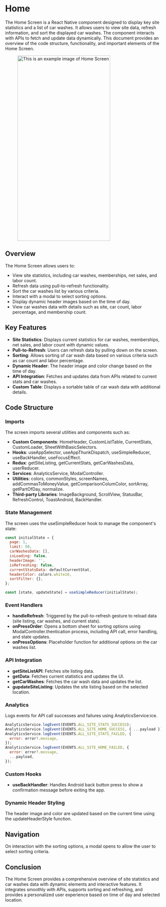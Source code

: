 
# Home

The Home Screen is a React Native component designed to display key site statistics and a list of car washes. It allows users to view site data, refresh information, and sort the displayed car washes. The component interacts with APIs to fetch and update data dynamically. This document provides an overview of the code structure, functionality, and important elements of the Home Screen.

<figure> <img src="/img/inventory/home.png" alt="This is an example image  of Home Screen" width="300" height="600" /></figure>

## Overview

The Home Screen allows users to:

- View site statistics, including car washes, memberships, net sales, and labor count.
- Refresh data using pull-to-refresh functionality.
- Sort the car washes list by various criteria.
- Interact with a modal to select sorting options.
- Display dynamic header images based on the time of day.
- View car washes data with details such as site, car count, labor percentage, and membership count.

## Key Features

- **Site Statistics**: Displays current statistics for car washes, memberships, net sales, and labor count with dynamic values.
- **Pull-to-Refresh**: Users can refresh data by pulling down on the screen.
- **Sorting**: Allows sorting of car wash data based on various criteria such as car count and labor percentage.
- **Dynamic Header**: The header image and color change based on the time of day.
- **API Integration**: Fetches and updates data from APIs related to current stats and car washes.
- **Custom Table**: Displays a sortable table of car wash data with additional details.

## Code Structure

### Imports

The screen imports several utilities and components such as:

- **Custom Components**: HomeHeader, CustomListTable, CurrentStats, CustomLoader, SheetWithBasicSelectors.
- **Hooks**: useAppSelector, useAppThunkDispatch, useSimpleReducer, useBackHandler, useFocusEffect.
- **Redux**: getSiteListing, getCurrentStats, getCarWashesData, userReducer.
- **Services**: AnalyticsService, ModalController.
- **Utilities**: colors, commonStyles, screenNames, addCommasToMoneyValue, getComparisonColumColor, sortArray, getPartOfDay, normalize.
- **Third-party Libraries**: ImageBackground, ScrollView, StatusBar, RefreshControl, ToastAndroid, BackHandler.

### State Management

The screen uses the useSimpleReducer hook to manage the component's state:

```javascript
const initialState = {
  page: 1,
  limit: 50,
  carWashesData: [],
  isLoading: false,
  headerImage: '',
  isRefreshing: false,
  currentStatsData: defaultCurrentStat,
  headerColor: colors.white10,
  sortFilter: {},
};

const [state, updateState] = useSimpleReducer(initialState);
```
### Event Handlers

- **handleRefresh**: Triggered by the pull-to-refresh gesture to reload data (site listing, car washes, and current stats).
- **onPressOrder**:  Opens a bottom sheet for sorting options using ModalController.thentication process, including API call, error handling, and state updates.
- **onPressOptions**:  Placeholder function for additional options on the car washes list.

### API Integration

- **getSiteListAPI**: Fetches site listing data.
- **getData**:   Fetches current statistics and updates the UI.
- **getCarWashes**:  Fetches the car wash data and updates the list.
- **gupdateSiteListing**: Updates the site listing based on the selected location.

### Analytics

Logs events for API call successes and failures using AnalyticsService:ice.

```javascript
AnalyticsService.logEvent(EVENTS.ALL_SITE_STATS_SUCCESS);
AnalyticsService.logEvent(EVENTS.ALL_SITE_HOME_SUCCESS, { ...payload });
AnalyticsService.logEvent(EVENTS.ALL_SITE_STATS_FAILED, {
  error: error?.message,
});
AnalyticsService.logEvent(EVENTS.ALL_SITE_HOME_FAILED, {
  error: error?.message,
  ...payload,
});
```
### Custom Hooks

- **useBackHandler**: Handles Android back button press to show a confirmation message before exiting the app.

### Dynamic Header Styling

The header image and color are updated based on the current time using the updateHeaderStyle function.

## Navigation

On interaction with the sorting options, a modal opens to allow the user to select sorting criteria.


## Conclusion

The Home Screen provides a comprehensive overview of site statistics and car washes data with dynamic elements and interactive features. It integrates smoothly with APIs, supports sorting and refreshing, and provides a personalized user experience based on time of day and selected location.




